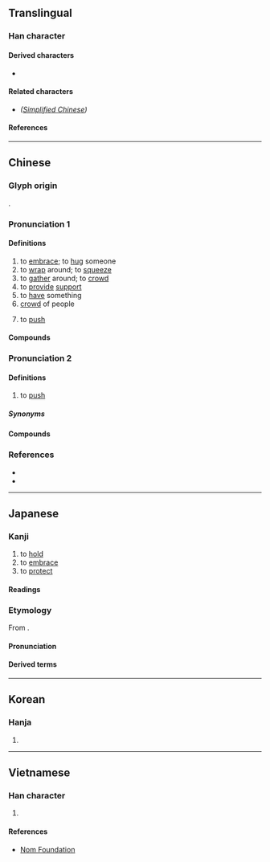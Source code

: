 {{also|拥}}
{{character info/new}}
==Translingual==

===Han character===
{{Han char|rn=64|rad=手|as=13|sn=16|four=50014|canj=QYVG|ids=⿰扌雍}}

====Derived characters====
* {{l|mul|[[𡃵]]}}

====Related characters====
* {{l|mul|[[拥]]}} ''([[Simplified Chinese]])''

====References====
{{Han ref|kx=0457.260|dkj=12781|dj=0806.090|hdz=31972.010|uh=64C1}}

----

==Chinese==

===Glyph origin===
{{Han etym}}
{{Han compound|手|雍|ls=psc|c1=s|c2=p|t1=hand}}.

===Pronunciation 1===
{{zh-forms|s=拥|alt=𢹬,𢹭,𢺠,𢶜,㨣}}
{{zh-pron
|m=擁
|c=jung2
|h=pfs=yúng
|md=é̤ṳng/ṳ̆ng
|md_note=é̤ṳng - colloquial; ṳ̆ng - literary
|mn=ml:iong/xm,tw:ióng/ml:iòng
|mc=y
|oc=y
|cat=v,n
}}

====Definitions====
{{zh-hanzi}}

# to [[embrace]]; to [[hug]] someone
# to [[wrap]] around; to [[squeeze]]
# to [[gather]] around; to [[crowd]]
# to [[provide]] [[support]]
# to [[have]] something
# [[crowd]] of people
# {{lb|zh|dialectal Mandarin}} to [[push]]
#: {{zh-x|我 使勁 一 擁，欸{éi}，門 開 了。||M-UIB}}

====Compounds====
{{zh-der|一擁而進|分符擁節|後擁前推|剪莽擁篲|前推後擁|坐擁書城|左擁右抱|後擁前遮|後擁前驅|一擁而上|後擁前呼|前呼後擁|前遮後擁|坐擁百城|擁護|擁戴|擁篲|擁書|擁彗迎門|擁旄|珠圍翠擁|擁彗先驅|擁立|擁兵|持衡擁璇|擁擠|擁抱|相擁而泣|擁兵自固|擁鼻|擁腫|擁有|擁鼻吟|擁篲清道|擁入|擁霧翻波|擁塞|擁兵玩寇|簇擁|蜂擁|蜂擁而上|蜂擁而至|擁政愛民|擁軍優屬|擁堵|擁簇|擁躉}}

===Pronunciation 2===
{{zh-forms|s=拥|alt=㧬,𢫨,𢶜}}
{{zh-pron
|c=ung2
|c-t=uung2
|cat=v
}}

====Definitions====
{{zh-hanzi}}

# {{lb|zh|Cantonese}} to [[push]]
#: {{zh-x|擁 車仔|to '''push''' a cart|C}}

=====Synonyms=====
{{zh-dial|推}}

====Compounds====
{{zh-der|擁火|擁開|神推鬼擁}}

===References===
* {{R:twedu|A01677}}
* {{R:yue:Hanzi}}

----

==Japanese==

===Kanji===
{{ja-kanji|grade=c|rs=手13}}

# to [[hold]]
# to [[embrace]]
# to [[protect]]

====Readings====
{{ja-readings
|on=よう
|kun=いだ-く,だ-く,まも-る
}}

===Etymology===
{{ja-kanjitab|よう|yomi=on}}

From {{bor|ja|ltc|sort=よう|-}} {{ltc-l|擁}}.

====Pronunciation====
{{ja-pron|yomi=o|よう}}

====Derived terms====
{{der2|ja
|{{ja-r|擁護|ようご}}: to [[protect]]; to [[advocate]]; to [[support]]
|{{ja-r|擁する|ようする}}: to [[have]]; to [[possess]]
|{{ja-r|擁壁|ようへき}}: [[retaining wall]]
|{{ja-r|擁立|ようりつ}}: to [[field#verb|field]]; to [[recruit]] a [[candidate]]
|{{ja-r|抱擁|ほうよう}}: to [[embrace]]; to [[hug]]
}}

----

==Korean==

===Hanja===
{{ko-hanja|hangeul=[[옹]]|mr=ong|y=ong}}

# {{defn|lang=ko|sort=手13}}

----

==Vietnamese==

===Han character===
{{vi-hantu|rs=手13|[[ủng]]}}

# {{defn|lang=vi|sort=手13}}

====References====
* [http://nomfoundation.org/common/nom_details.php?codepoint=64C1 Nom Foundation]
